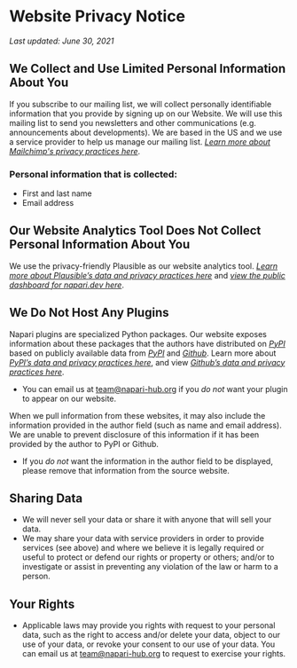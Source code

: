 
<LayoutMDX toc title="Privacy">

# Website Privacy Notice

*Last updated: June 30, 2021*

## We Collect and Use Limited Personal Information About You

If you subscribe to our mailing list, we will collect personally identifiable information that you provide by signing up on our Website. We will use this mailing list to send you newsletters and other communications (e.g. announcements about developments). We are based in the US and we use a service provider to help us manage our mailing list. [_Learn more about Mailchimp's privacy practices here_](https://mailchimp.com/legal/privacy/).

### **Personal information that is collected:**

* First and last name
* Email address

## Our Website Analytics Tool Does Not Collect Personal Information About You

We use the privacy-friendly Plausible as our website analytics tool. [_Learn more about Plausible’s data and privacy practices here_](https://plausible.io/data-policy) and [_view the public dashboard for napari.dev here_](https://plausible.io/napari.dev).

## We Do Not Host Any Plugins

Napari plugins are specialized Python packages. Our website exposes information about these packages that the authors have distributed on [_PyPI_](https://pypi.org/) based on publicly available data from [_PyPI_](https://pypi.org/) and [_Github_](https://github.com/). Learn more about [_PyPI’s data and privacy practices here_](https://www.python.org/privacy/), and view [_Github’s data and privacy practices here_](https://docs.github.com/en/github/site-policy/github-privacy-statement).

* You can email us at [team@napari-hub.org](mailto:team@napari-hub.org) if you _do not_ want your plugin to appear on our website.

When we pull information from these websites, it may also include the information provided in the author field (such as name and email address). We are unable to prevent disclosure of this information if it has been provided by the author to PyPI or Github.

* If you _do not_ want the information in the author field to be displayed, please remove that information from the source website.

## Sharing Data

* We will never sell your data or share it with anyone that will sell your data.
* We may share your data with service providers in order to provide services (see above) and where we believe it is legally required or useful to protect or defend our rights or property or others; and/or to investigate or assist in preventing any violation of the law or harm to a person.

## Your Rights

* Applicable laws may provide you rights with request to your personal data, such as the right to access and/or delete your data, object to our use of your data, or revoke your consent to our use of your data. You can email us at [team@napari-hub.org](mailto:team@napari-hub.org) to request to exercise your rights.



</LayoutMDX>

